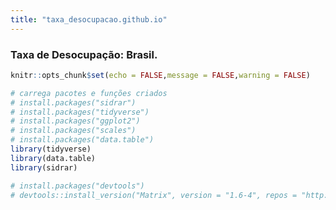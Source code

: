 ```yaml
---
title: "taxa_desocupacao.github.io"
---
```



### Taxa de Desocupação: Brasil.

```r
knitr::opts_chunk$set(echo = FALSE,message = FALSE,warning = FALSE)

# carrega pacotes e funções criados
# install.packages("sidrar")
# install.packages("tidyverse")
# install.packages("ggplot2")
# install.packages("scales")
# install.packages("data.table")
library(tidyverse)
library(data.table)
library(sidrar)

# install.packages("devtools")
# devtools::install_version("Matrix", version = "1.6-4", repos = "http://cran.us.r-project.org")
```

<!-- ```{r , message=FALSE, warning=FALSE} -->
<!-- #d1: Taxa de Desocupação                      SIDRA  6381 -->

<!-- #chama as séries no sidra -->
<!-- d <- sidrar::get_sidra(api = "/t/6381/n1/all/v/4099/p/all/d/v4099%201") #Taxa de Desocupação PNADCM -->

<!-- #selecionando dados e dando novos nomes as colunas -->
<!-- d <- d %>%  dplyr::mutate(date = lubridate::ymd(paste0(`Trimestre Móvel (Código)`, "01")), -->
<!--                             Serie = "PNADC") %>%  -->
<!--               dplyr::select(date, Valor, Serie) -->
<!-- ``` -->


<!-- ```{r , message=FALSE, warning=FALSE, fig.height = 5, fig.width = 10, eval=TRUE, echo=FALSE} -->
<!-- # gráfico -->
<!-- g <- ggplot2::ggplot() + -->
<!--         geom_line (data = d,  -->
<!--                    aes(x = date,  -->
<!--                        y = Valor/100, -->
<!--                        color = Serie), -->
<!--                    size = 1.5) +   -->
<!--         scale_y_continuous(limits = \(y){c(0, max(y) * 1.1)}, -->
<!--                            labels = scales::percent_format(accuracy = 1)) + -->
<!--         scale_x_date(date_breaks = "1 year", labels = scales::date_format("%Y")) + -->
<!--         scale_color_brewer(palette = "Set1") + -->
<!--         labs(x = element_blank(), -->
<!--              y = element_blank(), -->
<!--              caption = "Fonte: IBGE - PNAD Contínua Mensal", -->
<!--              ) + -->
<!--         theme_bw() + -->
<!--         theme( -->
<!--             text = element_text( face = "bold", size = 13), -->
<!--             plot.title = element_text(size = 13, face = "bold"), -->
<!--             plot.subtitle = element_text(size = 13 - 1), -->
<!--             plot.title.position = "plot", -->
<!--             plot.caption.position =  "plot", -->
<!--             legend.title = element_blank(), -->
<!--             legend.position="bottom", -->
<!--             axis.text.x = element_text(color = "black", size = 13 - 1, angle = 90, vjust = 0.5), -->
<!--             axis.text.y = element_text(color = "black", size = 13 - 1, face="bold"), -->
<!--             axis.title = element_text( size = 13 - 1, face = "bold"), -->
<!--             legend.text = element_text(size = 13 - 1, face = "bold")) -->

<!-- g -->
<!-- ``` -->

